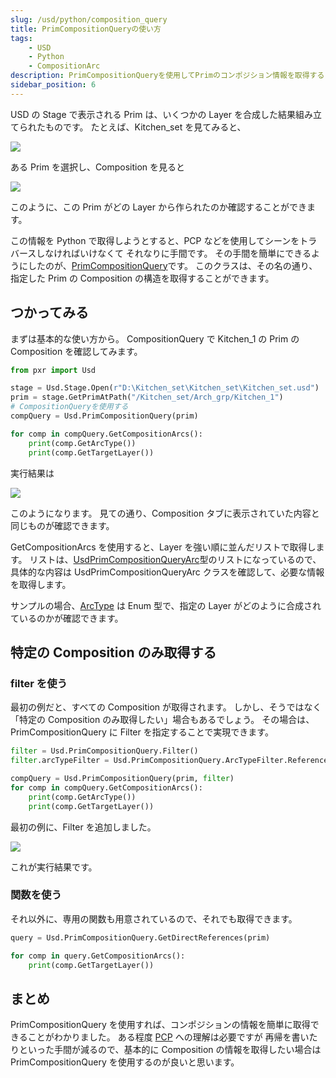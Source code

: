 ```yaml
---
slug: /usd/python/composition_query
title: PrimCompositionQueryの使い方
tags:
    - USD
    - Python
    - CompositionArc
description: PrimCompositionQueryを使用してPrimのコンポジション情報を取得する
sidebar_position: 6
---
```


USD の Stage で表示される Prim は、いくつかの Layer を合成した結果組み立てられたものです。
たとえば、Kitchen_set を見てみると、

![](https://gyazo.com/d0b564e4094db20d733ed4afc6ef13ad.png)

ある Prim を選択し、Composition を見ると

![](https://gyazo.com/c23dc4c953eb148d7bf4754da12c2306.png)

このように、この Prim がどの Layer から作られたのか確認することができます。

この情報を Python で取得しようとすると、PCP などを使用してシーンをトラバースしなければいけなくて
それなりに手間です。
その手間を簡単にできるようにしたのが、[PrimCompositionQuery](https://openusd.org/release/api/class_usd_prim_composition_query.html)です。
このクラスは、その名の通り、指定した Prim の Composition の構造を取得することができます。

## つかってみる

まずは基本的な使い方から。
CompositionQuery で Kitchen_1 の Prim の Composition を確認してみます。

```python
from pxr import Usd

stage = Usd.Stage.Open(r"D:\Kitchen_set\Kitchen_set\Kitchen_set.usd")
prim = stage.GetPrimAtPath("/Kitchen_set/Arch_grp/Kitchen_1")
# CompositionQueryを使用する
compQuery = Usd.PrimCompositionQuery(prim)

for comp in compQuery.GetCompositionArcs():
    print(comp.GetArcType())
    print(comp.GetTargetLayer())
```

実行結果は

![](https://gyazo.com/c19eb75f3f6d6f00eb00069bfd7fa4f3.png)

このようになります。
見ての通り、Composition タブに表示されていた内容と同じものが確認できます。

GetCompositionArcs を使用すると、Layer を強い順に並んだリストで取得します。
リストは、[UsdPrimCompositionQueryArc](https://openusd.org/release/api/class_usd_prim_composition_query_arc.html)型のリストになっているので、具体的な内容は UsdPrimCompositionQueryArc クラスを確認して、必要な情報を取得します。

サンプルの場合、[ArcType](https://openusd.org/release/api/usd_2pcp_2types_8h_source.html) は Enum 型で、指定の Layer がどのように合成されているのかが確認できます。

## 特定の Composition のみ取得する

### filter を使う

最初の例だと、すべての Composition が取得されます。
しかし、そうではなく「特定の Composition のみ取得したい」場合もあるでしょう。
その場合は、PrimCompositionQuery に Filter を指定することで実現できます。

```python
filter = Usd.PrimCompositionQuery.Filter()
filter.arcTypeFilter = Usd.PrimCompositionQuery.ArcTypeFilter.Reference

compQuery = Usd.PrimCompositionQuery(prim, filter)
for comp in compQuery.GetCompositionArcs():
    print(comp.GetArcType())
    print(comp.GetTargetLayer())
```

最初の例に、Filter を追加しました。

![](https://gyazo.com/52a28a4b25aff69e27d4c978f80f48c0.png)

これが実行結果です。

### 関数を使う

それ以外に、専用の関数も用意されているので、それでも取得できます。

```python
query = Usd.PrimCompositionQuery.GetDirectReferences(prim)

for comp in query.GetCompositionArcs():
    print(comp.GetTargetLayer())
```

## まとめ

PrimCompositionQuery を使用すれば、コンポジションの情報を簡単に取得できることがわかりました。
ある程度 [PCP](/usd/python/comp_pcp) への理解は必要ですが
再帰を書いたりといった手間が減るので、基本的に Composition の情報を取得したい場合は
PrimCompositionQuery を使用するのが良いと思います。

